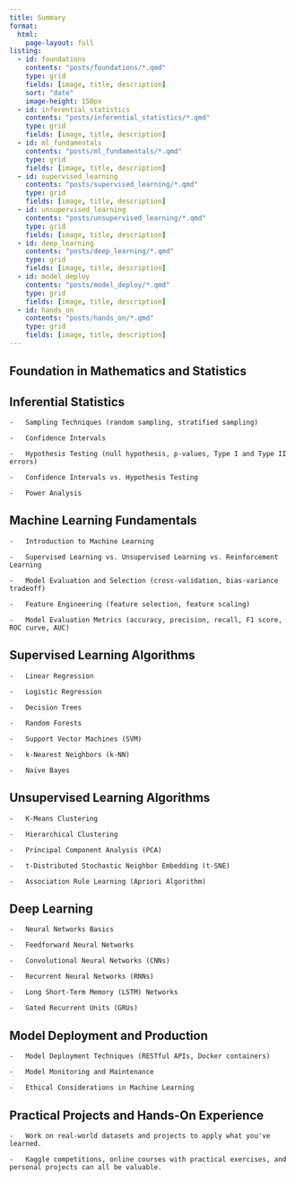 ```yaml
---
title: Summary
format: 
  html: 
    page-layout: full
listing: 
  - id: foundations
    contents: "posts/foundations/*.qmd"
    type: grid
    fields: [image, title, description] 
    sort: "date"
    image-height: 150px
  - id: inferential_statistics
    contents: "posts/inferential_statistics/*.qmd"
    type: grid
    fields: [image, title, description] 
  - id: ml_fundamentals
    contents: "posts/ml_fundamentals/*.qmd"
    type: grid
    fields: [image, title, description] 
  - id: supervised_learning
    contents: "posts/supervised_learning/*.qmd"
    type: grid
    fields: [image, title, description] 
  - id: unsupervised_learning
    contents: "posts/unsupervised_learning/*.qmd"
    type: grid
    fields: [image, title, description] 
  - id: deep_learning
    contents: "posts/deep_learning/*.qmd"
    type: grid
    fields: [image, title, description] 
  - id: model_deploy
    contents: "posts/model_deploy/*.qmd"
    type: grid
    fields: [image, title, description] 
  - id: hands_on
    contents: "posts/hands_on/*.qmd"
    type: grid
    fields: [image, title, description] 
---
```


## Foundation in Mathematics and Statistics

:::{#foundations}
:::

## Inferential Statistics

:::{#inferential_statistics}
:::

    -   Sampling Techniques (random sampling, stratified sampling)

    -   Confidence Intervals

    -   Hypothesis Testing (null hypothesis, p-values, Type I and Type II errors)

    -   Confidence Intervals vs. Hypothesis Testing

    -   Power Analysis

## Machine Learning Fundamentals

:::{#ml_fundamentals}
:::

    -   Introduction to Machine Learning

    -   Supervised Learning vs. Unsupervised Learning vs. Reinforcement Learning

    -   Model Evaluation and Selection (cross-validation, bias-variance tradeoff)

    -   Feature Engineering (feature selection, feature scaling)

    -   Model Evaluation Metrics (accuracy, precision, recall, F1 score, ROC curve, AUC)

## Supervised Learning Algorithms

:::{#supervised_learning}
:::

    -   Linear Regression

    -   Logistic Regression

    -   Decision Trees

    -   Random Forests

    -   Support Vector Machines (SVM)

    -   k-Nearest Neighbors (k-NN)

    -   Naive Bayes

## Unsupervised Learning Algorithms

:::{#unsupervised_learning}
:::

    -   K-Means Clustering

    -   Hierarchical Clustering

    -   Principal Component Analysis (PCA)

    -   t-Distributed Stochastic Neighbor Embedding (t-SNE)

    -   Association Rule Learning (Apriori Algorithm)

## Deep Learning

:::{#deep_learning}
:::

    -   Neural Networks Basics

    -   Feedforward Neural Networks

    -   Convolutional Neural Networks (CNNs)

    -   Recurrent Neural Networks (RNNs)

    -   Long Short-Term Memory (LSTM) Networks

    -   Gated Recurrent Units (GRUs)

## Model Deployment and Production

:::{#model_deploy}
:::

    -   Model Deployment Techniques (RESTful APIs, Docker containers)

    -   Model Monitoring and Maintenance

    -   Ethical Considerations in Machine Learning

## Practical Projects and Hands-On Experience

:::{#hands_on}
:::

    -   Work on real-world datasets and projects to apply what you've learned.

    -   Kaggle competitions, online courses with practical exercises, and personal projects can all be valuable.

